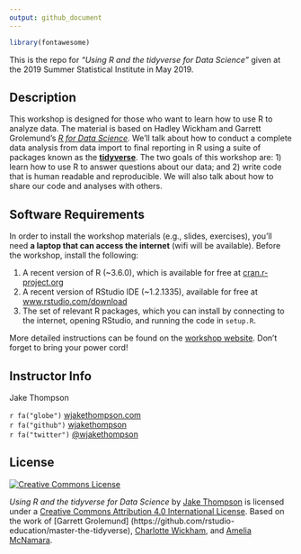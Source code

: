 ```yaml
---
output: github_document
---
```


```r
library(fontawesome)
```


This is the repo for *"Using R and the tidyverse for Data Science"* given at the 2019 Summer Statistical Institute in May 2019.

## Description

This workshop is designed for those who want to learn how to use R to analyze data. The material is based on Hadley Wickham and Garrett Grolemund's [*R for Data Science*](https://r4ds.had.co.nz/index.html). We'll talk about how to conduct a complete data analysis from data import to final reporting in R using a suite of packages known as the [**tidyverse**](https://tidyverse.org). The two goals of this workshop are: 1) learn how to use R to answer questions about our data; and 2) write code that is human readable and reproducible. We will also talk about how to share our code and analyses with others.

## Software Requirements

In order to install the workshop materials (e.g., slides, exercises), you'll need **a laptop that can access the internet** (wifi will be available). Before the workshop, install the following:
 
1. A recent version of R (~3.6.0), which is available for free at [cran.r-project.org](http://www.cran.r-project.org)
2. A recent version of RStudio IDE (~1.2.1335), available for free at [www.rstudio.com/download](http://www.rstudio.com/download)
3. The set of relevant R packages, which you can install by connecting to the internet, opening RStudio, and running the code in `setup.R`.

More detailed instructions can be found on the [workshop website](https://tidy-ds.wjakethompson.com/prework/local/). Don't forget to bring your power cord!

## Instructor Info

Jake Thompson

`r fa("globe")` [wjakethompson.com](https://wjakethompson.com)  
`r fa("github")` [wjakethompson](https://github.com/wjakethompson)  
`r fa("twitter")` [\@wjakethompson](https://twitter.com/wjakethompson)


## License

<a rel="license" href="http://creativecommons.org/licenses/by/4.0/"><img alt="Creative Commons License" style="border-width:0" src="https://i.creativecommons.org/l/by/4.0/88x31.png" /></a>

*Using R and the tidyverse for Data Science* by [Jake Thompson](https://wjakethompson.com) is licensed under a <a rel="license" href="http://creativecommons.org/licenses/by/4.0/">Creative Commons Attribution 4.0 International License</a>. Based on the work of [Garrett Grolemund] (https://github.com/rstudio-education/master-the-tidyverse), [Charlotte Wickham](https://github.com/cwickham/data-science-in-tidyverse), and [Amelia McNamara](https://github.com/AmeliaMN/data-science-in-tidyverse).
